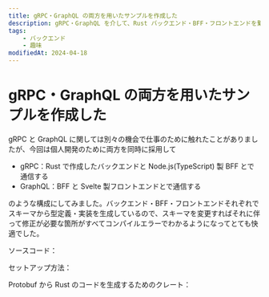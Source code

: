 ```yaml
---
title: gRPC・GraphQL の両方を用いたサンプルを作成した
description: gRPC・GraphQL を介して、Rust バックエンド・BFF・フロントエンドを繋ぐサンプルを作成しました。
tags:
    - バックエンド
    - 趣味
modifiedAt: 2024-04-18
---
```



# gRPC・GraphQL の両方を用いたサンプルを作成した

<ExternalLink
    url="https://twitter.com/0918nobita/status/1663913297962254338"
    label="関連ツイート・スクリーンショット"
/>

gRPC と GraphQL に関しては別々の機会で仕事のために触れたことがありましたが、今回は個人開発のために両方を同時に採用して

-   gRPC：Rust で作成したバックエンドと Node.js(TypeScript) 製 BFF とで通信する
-   GraphQL：BFF と Svelte 製フロントエンドとで通信する

のような構成にしてみました。バックエンド・BFF・フロントエンドそれぞれでスキーマから型定義・実装を生成しているので、スキーマを変更すればそれに伴って修正が必要な箇所がすべてコンパイルエラーでわかるようになってとても快適でした。

ソースコード：

<ExternalLink
    url="https://github.com/0918nobita/chinese-trainer/tree/493f6cfc0984042db861066b4037033d098828fa"
    label="(GitHub) 0918nobita/chinese-trainer"
/>

セットアップ方法：

<ExternalLink
    url="https://github.com/0918nobita/chinese-trainer/blob/493f6cfc0984042db861066b4037033d098828fa/docs/development.md"
    label="(GitHub) development.md・0918nobita/chinese-trainer"
/>

Protobuf から Rust のコードを生成するためのクレート：

<ExternalLink
    url="https://github.com/hyperium/tonic"
    label="(GitHub) hyperium/tonic"
/>
